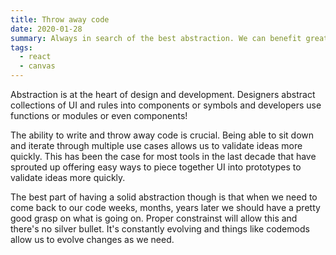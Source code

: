 ```yaml
---
title: Throw away code
date: 2020-01-28
summary: Always in search of the best abstraction. We can benefit greatly by having strong primitives that allow us to move quickly, effectively and ultimately allow us to throw away and start over.
tags:
  - react
  - canvas
---
```


Abstraction is at the heart of design and development. Designers abstract collections of UI and rules into components or symbols and developers use functions or modules or even components!

The ability to write and throw away code is crucial. Being able to sit down and iterate through multiple use cases allows us to validate ideas more quickly. This has been the case for most tools in the last decade that have sprouted up offering easy ways to piece together UI into prototypes to validate ideas more quickly.

The best part of having a solid abstraction though is that when we need to come back to our code weeks, months, years later we should have a pretty good grasp on what is going on. Proper constrainst will allow this and there's no silver bullet. It's constantly evolving and things like codemods allow us to evolve changes as we need.
